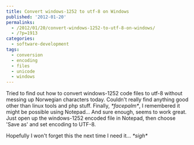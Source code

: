 ```yaml
---
title: Convert windows-1252 to utf-8 on Windows
published: '2012-01-20'
permalinks:
  - /2012/01/20/convert-windows-1252-to-utf-8-on-windows/
  - /?p=1913
categories:
  - software-development
tags:
  - conversion
  - encoding
  - files
  - unicode
  - windows
---
```


Tried to find out how to convert windows-1252 code files to utf-8 without messing up Norwegian characters today. Couldn't really find anything good other than linux tools and php stuff. Finally, _\*facepalm\*_, I remembered it might be possible using Notepad... And sure enough, seems to work great. Just open up the windows-1252 encoded file in Notepad, then choose 'Save as' and set encoding to UTF-8.

Hopefully I won't forget this the next time I need it... _\*sigh\*_
